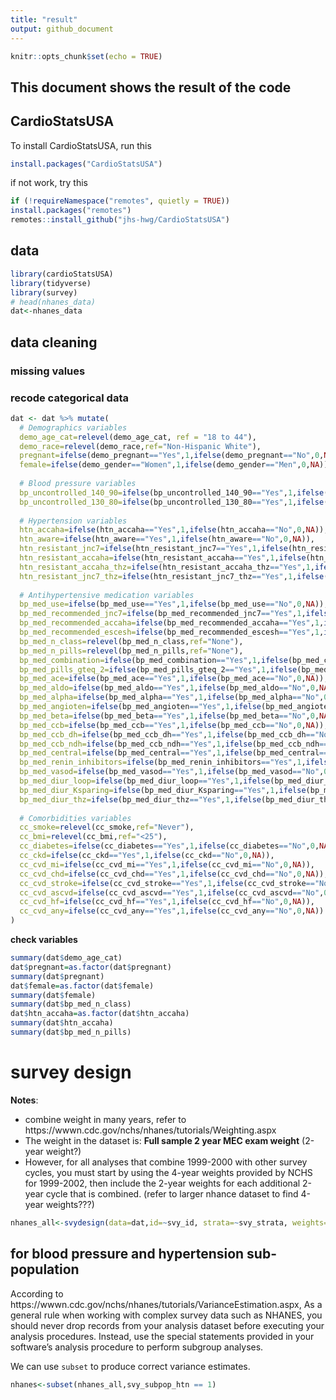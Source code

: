 ```yaml
---
title: "result"
output: github_document
---
```


```r
knitr::opts_chunk$set(echo = TRUE)
```

## This document shows the result of the code

## CardioStatsUSA
To install CardioStatsUSA, run this
```r
install.packages("CardioStatsUSA")
```
if not work, try this
```r
if (!requireNamespace("remotes", quietly = TRUE))
install.packages("remotes")
remotes::install_github("jhs-hwg/CardioStatsUSA")
```

## data
```r
library(cardioStatsUSA)
library(tidyverse)
library(survey)
# head(nhanes_data)
dat<-nhanes_data
```


## data cleaning

### missing values

### recode categorical data
```r
dat <- dat %>% mutate(
  # Demographics variables
  demo_age_cat=relevel(demo_age_cat, ref = "18 to 44"),
  demo_race=relevel(demo_race,ref="Non-Hispanic White"),
  pregnant=ifelse(demo_pregnant=="Yes",1,ifelse(demo_pregnant=="No",0,NA)),
  female=ifelse(demo_gender=="Women",1,ifelse(demo_gender=="Men",0,NA)),
  
  # Blood pressure variables
  bp_uncontrolled_140_90=ifelse(bp_uncontrolled_140_90=="Yes",1,ifelse(bp_uncontrolled_140_90=="No",0,NA)),
  bp_uncontrolled_130_80=ifelse(bp_uncontrolled_130_80=="Yes",1,ifelse(bp_uncontrolled_130_80=="No",0,NA)),
  
  # Hypertension variables
  htn_accaha=ifelse(htn_accaha=="Yes",1,ifelse(htn_accaha=="No",0,NA)),
  htn_aware=ifelse(htn_aware=="Yes",1,ifelse(htn_aware=="No",0,NA)),
  htn_resistant_jnc7=ifelse(htn_resistant_jnc7=="Yes",1,ifelse(htn_resistant_jnc7=="No",0,NA)),
  htn_resistant_accaha=ifelse(htn_resistant_accaha=="Yes",1,ifelse(htn_resistant_accaha=="No",0,NA)),
  htn_resistant_accaha_thz=ifelse(htn_resistant_accaha_thz=="Yes",1,ifelse(htn_resistant_accaha_thz=="No",0,NA)),
  htn_resistant_jnc7_thz=ifelse(htn_resistant_jnc7_thz=="Yes",1,ifelse(htn_resistant_jnc7_thz=="No",0,NA)),
  
  # Antihypertensive medication variables
  bp_med_use=ifelse(bp_med_use=="Yes",1,ifelse(bp_med_use=="No",0,NA)),
  bp_med_recommended_jnc7=ifelse(bp_med_recommended_jnc7=="Yes",1,ifelse(bp_med_recommended_jnc7=="No",0,NA)),
  bp_med_recommended_accaha=ifelse(bp_med_recommended_accaha=="Yes",1,ifelse(bp_med_recommended_accaha=="No",0,NA)),
  bp_med_recommended_escesh=ifelse(bp_med_recommended_escesh=="Yes",1,ifelse(bp_med_recommended_escesh=="No",0,NA)),
  bp_med_n_class=relevel(bp_med_n_class,ref="None"),
  bp_med_n_pills=relevel(bp_med_n_pills,ref="None"),
  bp_med_combination=ifelse(bp_med_combination=="Yes",1,ifelse(bp_med_combination=="No",0,NA)),
  bp_med_pills_gteq_2=ifelse(bp_med_pills_gteq_2=="Yes",1,ifelse(bp_med_pills_gteq_2=="No",0,NA)),
  bp_med_ace=ifelse(bp_med_ace=="Yes",1,ifelse(bp_med_ace=="No",0,NA)),
  bp_med_aldo=ifelse(bp_med_aldo=="Yes",1,ifelse(bp_med_aldo=="No",0,NA)),
  bp_med_alpha=ifelse(bp_med_alpha=="Yes",1,ifelse(bp_med_alpha=="No",0,NA)),
  bp_med_angioten=ifelse(bp_med_angioten=="Yes",1,ifelse(bp_med_angioten=="No",1,NA)),
  bp_med_beta=ifelse(bp_med_beta=="Yes",1,ifelse(bp_med_beta=="No",0,NA)),
  bp_med_ccb=ifelse(bp_med_ccb=="Yes",1,ifelse(bp_med_ccb=="No",0,NA)),
  bp_med_ccb_dh=ifelse(bp_med_ccb_dh=="Yes",1,ifelse(bp_med_ccb_dh=="No",0,NA)),
  bp_med_ccb_ndh=ifelse(bp_med_ccb_ndh=="Yes",1,ifelse(bp_med_ccb_ndh=="No",0,NA)),
  bp_med_central=ifelse(bp_med_central=="Yes",1,ifelse(bp_med_central=="No",0,NA)),
  bp_med_renin_inhibitors=ifelse(bp_med_renin_inhibitors=="Yes",1,ifelse(bp_med_renin_inhibitors=="No",0,NA)),
  bp_med_vasod=ifelse(bp_med_vasod=="Yes",1,ifelse(bp_med_vasod=="No",0,NA)),
  bp_med_diur_loop=ifelse(bp_med_diur_loop=="Yes",1,ifelse(bp_med_diur_loop=="No",0,NA)),
  bp_med_diur_Ksparing=ifelse(bp_med_diur_Ksparing=="Yes",1,ifelse(bp_med_diur_Ksparing=="No",0,NA)),
  bp_med_diur_thz=ifelse(bp_med_diur_thz=="Yes",1,ifelse(bp_med_diur_thz=="No",0,NA)),
  
  # Comorbidities variables
  cc_smoke=relevel(cc_smoke,ref="Never"),
  cc_bmi=relevel(cc_bmi,ref="<25"),
  cc_diabetes=ifelse(cc_diabetes=="Yes",1,ifelse(cc_diabetes=="No",0,NA)),
  cc_ckd=ifelse(cc_ckd=="Yes",1,ifelse(cc_ckd=="No",0,NA)),
  cc_cvd_mi=ifelse(cc_cvd_mi=="Yes",1,ifelse(cc_cvd_mi=="No",0,NA)),
  cc_cvd_chd=ifelse(cc_cvd_chd=="Yes",1,ifelse(cc_cvd_chd=="No",0,NA)),
  cc_cvd_stroke=ifelse(cc_cvd_stroke=="Yes",1,ifelse(cc_cvd_stroke=="No",0,NA)),
  cc_cvd_ascvd=ifelse(cc_cvd_ascvd=="Yes",1,ifelse(cc_cvd_ascvd=="No",0,NA)),
  cc_cvd_hf=ifelse(cc_cvd_hf=="Yes",1,ifelse(cc_cvd_hf=="No",0,NA)),
  cc_cvd_any=ifelse(cc_cvd_any=="Yes",1,ifelse(cc_cvd_any=="No",0,NA))
)
```

**check variables**
```r
summary(dat$demo_age_cat)
dat$pregnant=as.factor(dat$pregnant)
summary(dat$pregnant)
dat$female=as.factor(dat$female)
summary(dat$female)
summary(dat$bp_med_n_class)
dat$htn_accaha=as.factor(dat$htn_accaha)
summary(dat$htn_accaha)
summary(dat$bp_med_n_pills)
```

# survey design
**Notes**: 

* combine weight in many years, refer to https://wwwn.cdc.gov/nchs/nhanes/tutorials/Weighting.aspx 
* The weight in the dataset is: **Full sample 2 year MEC exam weight** (2-year weight?)
* However, for all analyses that combine 1999-2000 with other survey cycles, you must start by using the 4-year weights provided by NCHS for 1999-2002, then include the 2-year weights for each additional 2-year cycle that is combined. (refer to larger nhance dataset to find 4-year weights???)
```r
nhanes_all<-svydesign(data=dat,id=~svy_id, strata=~svy_strata, weights=~svy_weight_mec, nest=TRUE)
```

## for blood pressure and hypertension sub-population
According to https://wwwn.cdc.gov/nchs/nhanes/tutorials/VarianceEstimation.aspx, As a general rule when working with complex survey data such as NHANES, you should never drop records from your analysis dataset before executing your analysis procedures. Instead, use the special statements provided in your software's analysis procedure to perform subgroup analyses.

We can use `subset` to produce correct variance estimates.

```r
nhanes<-subset(nhanes_all,svy_subpop_htn == 1)
```


